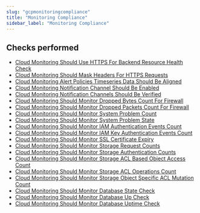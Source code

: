 ```yaml
---
slug: "gcpmonitoringcompliance"
title: "Monitoring Compliance"
sidebar_label: "Monitoring Compliance"
---
```


## Checks performed

- [Cloud Monitoring Should Use HTTPS For Backend Resource Health Check](gcpmonitoringcompliance/rules/monitor_use_https_for_backend_resource_health_check) 
- [Cloud Monitoring Should Mask Headers For HTTPS Requests](gcpmonitoringcompliance/rules/monitor_mask_request_headers) 
- [Cloud Monitoring Alert Policies Timeseries Data Should Be Aligned](gcpmonitoringcompliance/rules/monitor_timeseries_data_alert_policy_alignment) 
- [Cloud Monitoring Notification Channel Should Be Enabled](gcpmonitoringcompliance/rules/monitor_notification_channel_enabled) 
- [Cloud Monitoring Notification Channels Should Be Verified](gcpmonitoringcompliance/rules/monitor_notification_channel_verified) 
- [Cloud Monitoring Should Monitor Dropped Bytes Count For Firewall](gcpmonitoringcompliance/rules/monitor_dropped_bytes_count_for_firewall) 
- [Cloud Monitoring Should Monitor Dropped Packets Count For Firewall](gcpmonitoringcompliance/rules/monitor_dropped_packets_count_for_firewall) 
- [Cloud Monitoring Should Monitor System Problem Count](gcpmonitoringcompliance/rules/monitor_system_problem_count) 
- [Cloud Monitoring Should Monitor System Problem State](gcpmonitoringcompliance/rules/monitor_system_problem_state) 
- [Cloud Monitoring Should Monitor IAM Authentication Events Count](gcpmonitoringcompliance/rules/monitor_iam_authentication_events_count) 
- [Cloud Monitoring Should Monitor IAM Key Authentication Events Count](gcpmonitoringcompliance/rules/monitor_iam_key_authentication_events_count) 
- [Cloud Monitoring Should Monitor SSL Certificate Expiry](gcpmonitoringcompliance/rules/monitor_ssl_certificate_expiry) 
- [Cloud Monitoring Should Monitor Storage Request Counts](gcpmonitoringcompliance/rules/monitor_storage_request_count) 
- [Cloud Monitoring Should Monitor Storage Authentication Counts](gcpmonitoringcompliance/rules/monitor_storage_authentication_count) 
- [Cloud Monitoring Should Monitor Storage ACL Based Object Access Count](gcpmonitoringcompliance/rules/monitor_storage_acl_object_access_count) 
- [Cloud Monitoring Should Monitor Storage ACL Operations Count](gcpmonitoringcompliance/rules/monitor_storage_acl_operations_count) 
- [Cloud Monitoring Should Monitor Storage Object Specific ACL Mutation Count](gcpmonitoringcompliance/rules/monitor_storage_object_acl_mutation_count) 
- [Cloud Monitoring Should Monitor Database State Check](gcpmonitoringcompliance/rules/monitor_database_state_check) 
- [Cloud Monitoring Should Monitor Database Up Check](gcpmonitoringcompliance/rules/monitor_database_up_check) 
- [Cloud Monitoring Should Monitor Database Uptime Check](gcpmonitoringcompliance/rules/monitor_database_uptime_check) 

